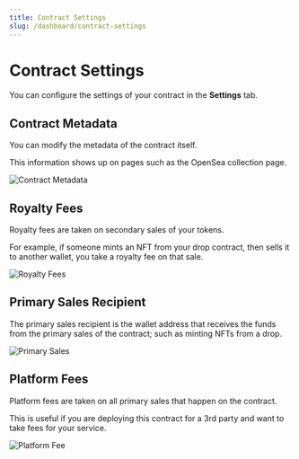 ```yaml
---
title: Contract Settings
slug: /dashboard/contract-settings
---
```


# Contract Settings

You can configure the settings of your contract in the **Settings** tab.

## Contract Metadata

You can modify the metadata of the contract itself.

This information shows up on pages such as the OpenSea collection page.

![Contract Metadata](./assets/update-metadata.png)

## Royalty Fees

Royalty fees are taken on secondary sales of your tokens.

For example, if someone mints an NFT from your drop contract, then sells it to another wallet, you take a royalty fee on that sale.

![Royalty Fees](./assets/royalty.png)

## Primary Sales Recipient

The primary sales recipient is the wallet address that receives the funds from the primary sales of the contract; such as minting NFTs from a drop.

![Primary Sales](./assets/primary-sales.png)

## Platform Fees

Platform fees are taken on all primary sales that happen on the contract.

This is useful if you are deploying this contract for a 3rd party and want to take fees for your service.

![Platform Fee](./assets/platform-fee.png)
